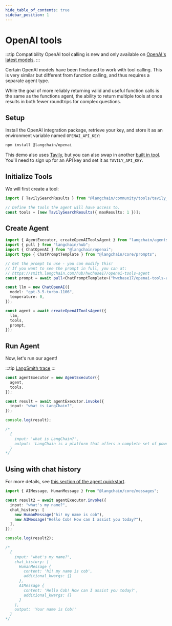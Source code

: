 ```yaml
---
hide_table_of_contents: true
sidebar_position: 1
---
```


# OpenAI tools

:::tip Compatibility
OpenAI tool calling is new and only available on [OpenAI's latest models](https://platform.openai.com/docs/guides/function-calling).
:::

Certain OpenAI models have been finetuned to work with tool calling. This is very similar but different from function calling, and thus requires a separate agent type.

While the goal of more reliably returning valid and useful function calls is the same as the functions agent, the ability to return multiple tools at once results in
both fewer roundtrips for complex questions.

## Setup

Install the OpenAI integration package, retrieve your key, and store it as an environment variable named `OPENAI_API_KEY`:


<IntegrationInstallTooltip></IntegrationInstallTooltip>

```bash npm2yarn
npm install @langchain/openai
```

This demo also uses [Tavily](https://app.tavily.com), but you can also swap in another [built in tool](/docs/integrations/platforms).
You'll need to sign up for an API key and set it as `TAVILY_API_KEY`.

## Initialize Tools

We will first create a tool:

```typescript
import { TavilySearchResults } from "@langchain/community/tools/tavily_search";

// Define the tools the agent will have access to.
const tools = [new TavilySearchResults({ maxResults: 1 })];
```

## Create Agent

```typescript
import { AgentExecutor, createOpenAIToolsAgent } from "langchain/agents";
import { pull } from "langchain/hub";
import { ChatOpenAI } from "@langchain/openai";
import type { ChatPromptTemplate } from "@langchain/core/prompts";

// Get the prompt to use - you can modify this!
// If you want to see the prompt in full, you can at:
// https://smith.langchain.com/hub/hwchase17/openai-tools-agent
const prompt = await pull<ChatPromptTemplate>("hwchase17/openai-tools-agent");

const llm = new ChatOpenAI({
  model: "gpt-3.5-turbo-1106",
  temperature: 0,
});

const agent = await createOpenAIToolsAgent({
  llm,
  tools,
  prompt,
});
```

## Run Agent

Now, let's run our agent!

:::tip
[LangSmith trace](https://smith.langchain.com/public/5c125a7e-0df5-41ec-96bf-3c13dc3a53f8/r)
:::

```ts
const agentExecutor = new AgentExecutor({
  agent,
  tools,
});

const result = await agentExecutor.invoke({
  input: "what is LangChain?",
});

console.log(result);

/*
  {
    input: 'what is LangChain?',
    output: 'LangChain is a platform that offers a complete set of powerful building blocks for building context-aware, reasoning applications with flexible abstractions and an AI-first toolkit. It provides tools for chatbots, Q&A over docs, summarization, copilots, workflow automation, document analysis, and custom search. LangChain is used by global corporations, startups, and tinkerers to build applications powered by large language models (LLMs). You can find more information on their website: [LangChain](https://www.langchain.com/)'
  }
*/
```

## Using with chat history

For more details, see [this section of the agent quickstart](/docs/modules/agents/quick_start#adding-in-memory).

```ts
import { AIMessage, HumanMessage } from "@langchain/core/messages";

const result2 = await agentExecutor.invoke({
  input: "what's my name?",
  chat_history: [
    new HumanMessage("hi! my name is cob"),
    new AIMessage("Hello Cob! How can I assist you today?"),
  ],
});

console.log(result2);

/*
  {
    input: "what's my name?",
    chat_history: [
      HumanMessage {
        content: 'hi! my name is cob',
        additional_kwargs: {}
      },
      AIMessage {
        content: 'Hello Cob! How can I assist you today?',
        additional_kwargs: {}
      }
    ],
    output: 'Your name is Cob!'
  }
*/
```
